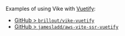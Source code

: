 Examples of using Vike with [Vuetify](https://vuetifyjs.com/):
 - [GitHub > `brillout/vike-vuetify`](https://github.com/vikejs/vike-vuetify)
 - [GitHub > `jamesladd/aws-vite-ssr-vuetify`](https://github.com/jamesladd/aws-vite-ssr-vuetify)
